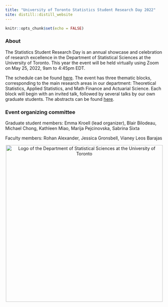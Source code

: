 ```yaml
---
title: "University of Toronto Statistics Student Research Day 2022"
site: distill::distill_website
---
```


```r
knitr::opts_chunk$set(echo = FALSE)

```
### About

The Statistics Student Research Day is an annual showcase and celebration of research excellence in the Department of Statistical Sciences at the University of Toronto. 
This year the event will be held virtually using Zoom on May 25, 2022, 9am to 4:45pm EDT. 

The schedule can be found [here](schedule.html). The event has three thematic blocks, corresponding to the main research areas in our department: Theoretical Statistics, Applied Statistics, and Math Finance and Actuarial Science. Each block will begin with an invited talk, followed by several talks by our own graduate students. The abstracts can be found [here](abstracts.html).

### Event organizing committee

Graduate student members: Emma Kroell (lead organizer), Blair Bilodeau, Michael Chong, 
Kathleen Miao, Marija Pejcinovska, Sabrina Sixta

Faculty members: Rohan Alexander, Jessica Gronsbell, Vianey Leos Barajas

<center>
<div class "layout-chunk">
<img align="center" src="dept_logo.png" width="500" alt="Logo of the Department of Statistical Sciences at the University of Toronto">
</div>
</center>


